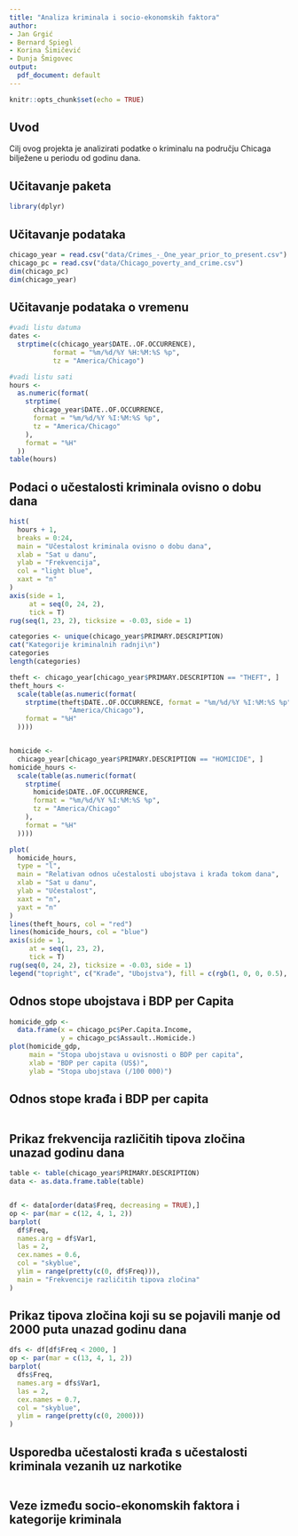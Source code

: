 ```yaml
---
title: "Analiza kriminala i socio-ekonomskih faktora"
author:
- Jan Grgić
- Bernard Spiegl
- Korina Šimičević
- Dunja Šmigovec
output:
  pdf_document: default
---
```


```r
knitr::opts_chunk$set(echo = TRUE)
```

## Uvod

Cilj ovog projekta je analizirati podatke o kriminalu na području Chicaga bilježene u periodu od godinu dana.

## Učitavanje paketa

```r
library(dplyr)
```

## Učitavanje podataka

```r
chicago_year = read.csv("data/Crimes_-_One_year_prior_to_present.csv")
chicago_pc = read.csv("data/Chicago_poverty_and_crime.csv")
dim(chicago_pc)
dim(chicago_year)
```

## Učitavanje podataka o vremenu

```r
#vadi listu datuma
dates <-
  strptime(c(chicago_year$DATE..OF.OCCURRENCE),
           format = "%m/%d/%Y %H:%M:%S %p",
           tz = "America/Chicago")

#vadi listu sati
hours <-
  as.numeric(format(
    strptime(
      chicago_year$DATE..OF.OCCURRENCE,
      format = "%m/%d/%Y %I:%M:%S %p",
      tz = "America/Chicago"
    ),
    format = "%H"
  ))
table(hours)
```

## Podaci o učestalosti kriminala ovisno o dobu dana

```r
hist(
  hours + 1,
  breaks = 0:24,
  main = "Učestalost kriminala ovisno o dobu dana",
  xlab = "Sat u danu",
  ylab = "Frekvencija",
  col = "light blue",
  xaxt = "n"
)
axis(side = 1,
     at = seq(0, 24, 2),
     tick = T)
rug(seq(1, 23, 2), ticksize = -0.03, side = 1)
```

```r
categories <- unique(chicago_year$PRIMARY.DESCRIPTION)
cat("Kategorije kriminalnih radnji\n")
categories
length(categories)

theft <- chicago_year[chicago_year$PRIMARY.DESCRIPTION == "THEFT", ]
theft_hours <-
  scale(table(as.numeric(format(
    strptime(theft$DATE..OF.OCCURRENCE, format = "%m/%d/%Y %I:%M:%S %p", tz =
               "America/Chicago"),
    format = "%H"
  ))))


homicide <-
  chicago_year[chicago_year$PRIMARY.DESCRIPTION == "HOMICIDE", ]
homicide_hours <-
  scale(table(as.numeric(format(
    strptime(
      homicide$DATE..OF.OCCURRENCE,
      format = "%m/%d/%Y %I:%M:%S %p",
      tz = "America/Chicago"
    ),
    format = "%H"
  ))))

plot(
  homicide_hours,
  type = "l",
  main = "Relativan odnos učestalosti ubojstava i krađa tokom dana",
  xlab = "Sat u danu",
  ylab = "Učestalost",
  xaxt = "n",
  yaxt = "n"
)
lines(theft_hours, col = "red")
lines(homicide_hours, col = "blue")
axis(side = 1,
     at = seq(1, 23, 2),
     tick = T)
rug(seq(0, 24, 2), ticksize = -0.03, side = 1)
legend("topright", c("Krađe", "Ubojstva"), fill = c(rgb(1, 0, 0, 0.5), rgb(0, 0, 1, 0.5)))


```
## Odnos stope ubojstava i BDP per Capita
```r
homicide_gdp <-
  data.frame(x = chicago_pc$Per.Capita.Income,
             y = chicago_pc$Assault..Homicide.)
plot(homicide_gdp,
     main = "Stopa ubojstava u ovisnosti o BDP per capita",
     xlab = "BDP per capita (US$)",
     ylab = "Stopa ubojstava (/100 000)")
```
## Odnos stope krađa i BDP per capita
```r
```

## Prikaz frekvencija različitih tipova zločina unazad godinu dana
```r
table <- table(chicago_year$PRIMARY.DESCRIPTION)
data <- as.data.frame.table(table)


df <- data[order(data$Freq, decreasing = TRUE),]
op <- par(mar = c(12, 4, 1, 2))
barplot(
  df$Freq,
  names.arg = df$Var1,
  las = 2,
  cex.names = 0.6,
  col = "skyblue",
  ylim = range(pretty(c(0, df$Freq))),
  main = "Frekvencije različitih tipova zločina"
)

```

## Prikaz tipova zločina koji su se pojavili manje od 2000 puta unazad godinu dana
```r
dfs <- df[df$Freq < 2000, ]
op <- par(mar = c(13, 4, 1, 2))
barplot(
  dfs$Freq,
  names.arg = dfs$Var1,
  las = 2,
  cex.names = 0.7,
  col = "skyblue",
  ylim = range(pretty(c(0, 2000)))
)


```


## Usporedba učestalosti krađa s učestalosti kriminala vezanih uz narkotike

```r

```

## Veze između socio-ekonomskih faktora i kategorije kriminala

```r

```